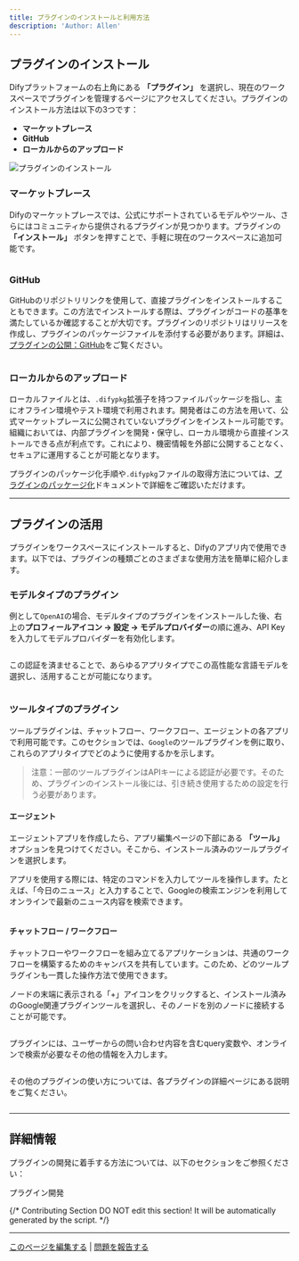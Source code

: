 ```yaml
---
title: プラグインのインストールと利用方法
description: 'Author: Allen'
---
```


## プラグインのインストール

Difyプラットフォームの右上角にある **「プラグイン」** を選択し、現在のワークスペースでプラグインを管理するページにアクセスしてください。プラグインのインストール方法は以下の3つです：

* **マーケットプレース**
* **GitHub**
* **ローカルからのアップロード**

![プラグインのインストール](https://assets-docs.dify.ai/2025/01/a56c40245090d9252557dcc6f4064a14.png)

### マーケットプレース

Difyのマーケットプレースでは、公式にサポートされているモデルやツール、さらにはコミュニティから提供されるプラグインが見つかります。プラグインの **「インストール」** ボタンを押すことで、手軽に現在のワークスペースに追加可能です。

<img
src="https://assets-docs.dify.ai/2025/01/6ae8b661b7fa01b228a954d00ef552f3.png"
className="mx-auto"
alt=""
/>

### GitHub

GitHubのリポジトリリンクを使用して、直接プラグインをインストールすることもできます。この方法でインストールする際は、プラグインがコードの基準を満たしているか確認することが大切です。プラグインのリポジトリはリリースを作成し、プラグインのパッケージファイルを添付する必要があります。詳細は、[プラグインの公開：GitHub](/ja-jp/plugins/publish-plugins/publish-plugin-on-personal-github-repo)をご覧ください。

<img
src="https://assets-docs.dify.ai/2024/12/3c2612349c67e6898a1f33a7cc320468.png"
className="mx-auto"
alt=""
/>

### ローカルからのアップロード

ローカルファイルとは、`.difypkg`拡張子を持つファイルパッケージを指し、主にオフライン環境やテスト環境で利用されます。開発者はこの方法を用いて、公式マーケットプレースに公開されていないプラグインをインストール可能です。組織においては、内部プラグインを開発・保守し、ローカル環境から直接インストールできる点が利点です。これにより、機密情報を外部に公開することなく、セキュアに運用することが可能となります。

プラグインのパッケージ化手順や`.difypkg`ファイルの取得方法については、[プラグインのパッケージ化](/ja-jp/plugins/publish-plugins/package-plugin-file-and-publish)ドキュメントで詳細をご確認いただけます。

***

## プラグインの活用

プラグインをワークスペースにインストールすると、Difyのアプリ内で使用できます。以下では、プラグインの種類ごとのさまざまな使用方法を簡単に紹介します。

### モデルタイプのプラグイン

例として`OpenAI`の場合、モデルタイプのプラグインをインストールした後、右上の**プロフィールアイコン → 設定 → モデルプロバイダー**の順に進み、API Keyを入力してモデルプロバイダーを有効化します。

<img
src="https://assets-docs.dify.ai/2025/01/3bf32d49975931e5924baa749aa7812f.png"
className="mx-auto"
alt=""
/>

この認証を済ませることで、あらゆるアプリタイプでこの高性能な言語モデルを選択し、活用することが可能になります。

<img
src="https://assets-docs.dify.ai/2024/12/4a38b1ea534ca68515839c518c250d2f.png"
className="mx-auto"
alt=""
/>

### ツールタイプのプラグイン

ツールプラグインは、チャットフロー、ワークフロー、エージェントの各アプリで利用可能です。このセクションでは、`Google`のツールプラグインを例に取り、これらのアプリタイプでどのように使用するかを示します。

> 注意：一部のツールプラグインはAPIキーによる認証が必要です。そのため、プラグインのインストール後には、引き続き使用するための設定を行う必要があります。

#### エージェント

エージェントアプリを作成したら、アプリ編集ページの下部にある **「ツール」** オプションを見つけてください。そこから、インストール済みのツールプラグインを選択します。

アプリを使用する際には、特定のコマンドを入力してツールを操作します。たとえば、「今日のニュース」と入力することで、Googleの検索エンジンを利用してオンラインで最新のニュース内容を検索できます。

<img
src="https://assets-docs.dify.ai/2024/12/78f833811cb0c3d5cbbb1a941cffc769.png"
className="mx-auto"
alt=""
/>

#### チャットフロー / ワークフロー

チャットフローやワークフローを組み立てるアプリケーションは、共通のワークフローを構築するためのキャンバスを共有しています。このため、どのツールプラグインも一貫した操作方法で使用できます。

ノードの末端に表示される「+」アイコンをクリックすると、インストール済みのGoogle関連プラグインツールを選択し、そのノードを別のノードに接続することが可能です。

<img
src="https://assets-docs.dify.ai/2024/12/7e7bcf1f9e3acf72c6917ea9de4e4613.png"
className="mx-auto"
alt=""
/>

プラグインには、ユーザーからの問い合わせ内容を含むquery変数や、オンラインで検索が必要なその他の情報を入力します。

<img
src="https://assets-docs.dify.ai/2024/12/a67c4cffd8fdf33297d462b2e6d01d27.png"
className="mx-auto"
alt=""
/>

その他のプラグインの使い方については、各プラグインの詳細ページにある説明をご覧ください。

<img
src="https://assets-docs.dify.ai/2025/01/9d826302637638f705a94f73bd653958.png"
className="mx-auto"
alt=""
/>

***

## 詳細情報

プラグインの開発に着手する方法については、以下のセクションをご参照ください：

<Card title="プラグイン開発" icon="link" href="develop-plugins/">
  プラグイン開発
</Card>

{/*
Contributing Section
DO NOT edit this section!
It will be automatically generated by the script.
*/}

---

[このページを編集する](https://github.com/langgenius/dify-docs/edit/main/ja-jp/plugins/quick-start/install-plugins.mdx) | [問題を報告する](https://github.com/langgenius/dify-docs/issues/new?template=docs.yml)

